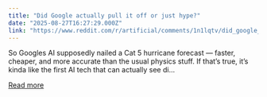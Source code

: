 ```yaml
---
title: "Did Google actually pull it off or just hype?"
date: "2025-08-27T16:27:29.000Z"
link: "https://www.reddit.com/r/artificial/comments/1n1lqtv/did_google_actually_pull_it_off_or_just_hype/"
---
```


So Googles AI supposedly nailed a Cat 5 hurricane forecast — faster, cheaper, and more accurate than the usual physics stuff. If that’s true, it’s kinda like the first AI tech that can actually see di...

[Read more](https://www.reddit.com/r/artificial/comments/1n1lqtv/did_google_actually_pull_it_off_or_just_hype/)

